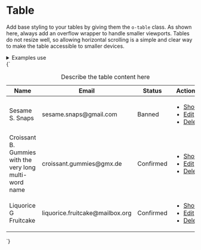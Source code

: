 
<Meta title="UI/Data/Table" />

# Table

Add base styling to your tables by giving them the `o-table` class. As shown here, always add an overflow wrapper to handle smaller viewports. Tables do not resize well, so allowing horizontal scrolling is a simple and clear way to make the table accessible to smaller devices.

<details class="u-margin-xl-y">
  <summary class="u-h4 u-font-medium">Examples use</summary>
  <ul>
    <li><a href="/docs/atoms-badge--badge">a-badge</a></li>
    <li><a href="/docs/atoms-button-base--button-element">a-button</a></li>
    <li><a href="/docs/atoms-button-danger--danger">a-button--danger</a></li>
    <li><a href="/docs/atoms-button-small--small">a-button--small</a></li>
    <li><a href="/docs/atoms-button-ui--ui">a-button--ui</a></li>
    <li><a href="/docs/atoms-card--card">a-card</a></li>
    <li><a href="/docs/atoms-list-reset--list-reset">a-list-reset</a></li>
    <li><a href="/docs/organisms-table--table">o-table</a></li>
    <li><a href="/docs/utilities-flex--flex">u-flex</a></li>
    <li><a href="/docs/utilities-typography--typography">u-h6</a></li>
    <li><a href="/docs/utilities-margin--margin-m">u-margin</a></li>
    <li><a href="/docs/utilities-overflow--overflow-x">u-overflow</a></li>
    <li><a href="/docs/utilities-padding--padding-m">u-padding</a></li>
    <li><a href="/docs/utilities-sr-only--sr-only">u-sr-only</a></li>
    <li><a href="/docs/utilities-text--text-right">u-text</a></li>
  </ul>
</details>

<Canvas>
  <Story name="Table">
    {`
      <div class="a-card u-padding-0 u-overflow-x-auto">
        <table class="o-table u-h6">
          <caption class="u-sr-only">Describe the table content here</caption>
          <thead>
            <tr>
              <th scope="col">Name</th>
              <th scope="col">Email</th>
              <th scope="col">Status</th>
              <th scope="col"><span class="u-sr-only">Actions</span></th>
            </tr>
          </thead>
          <tbody>
            <tr>
              <td>Sesame S. Snaps</td>
              <td>sesame.snaps@gmail.com</td>
              <td><span class="a-badge a-badge--danger">Banned</span></td>
              <td class="o-table__actions u-text-right">
                <ul class="a-list-reset u-inline-flex">
                  <li class="u-margin-xs-right">
                    <a href="/" class="a-button a-button--ui a-button--small">Show</a>
                  </li>
                  <li class="u-margin-xs-right">
                    <a href="/" class="a-button a-button--ui a-button--small">Edit</a>
                  </li>
                  <li>
                    <a href="/" class="a-button a-button--ui a-button--danger a-button--small">Delete</a>
                  </li>
                </ul>
              </td>
            </tr>
            <tr>
              <td>Croissant B. Gummies with the very long multi-word name</td>
              <td>croissant.gummies@gmx.de</td>
              <td><span class="a-badge a-badge--positive">Confirmed</span></td>
              <td class="o-table__actions u-text-right">
                <ul class="a-list-reset u-inline-flex">
                  <li class="u-margin-xs-right">
                    <a href="/" class="a-button a-button--ui a-button--small">Show</a>
                  </li>
                  <li class="u-margin-xs-right">
                    <a href="/" class="a-button a-button--ui a-button--small">Edit</a>
                  </li>
                  <li>
                    <a href="/" class="a-button a-button--ui a-button--danger a-button--small">Delete</a>
                  </li>
                </ul>
              </td>
            </tr>
            <tr>
              <td>Liquorice G Fruitcake</td>
              <td>liquorice.fruitcake@mailbox.org</td>
              <td><span class="a-badge a-badge--positive">Confirmed</span></td>
              <td class="o-table__actions u-text-right">
                <ul class="a-list-reset u-inline-flex">
                  <li class="u-margin-xs-right">
                    <a href="/" class="a-button a-button--ui a-button--small">Show</a>
                  </li>
                  <li class="u-margin-xs-right">
                    <a href="/" class="a-button a-button--ui a-button--small">Edit</a>
                  </li>
                  <li>
                    <a href="/" class="a-button a-button--ui a-button--danger a-button--small">Delete</a>
                  </li>
                </ul>
              </td>
            </tr>
          </tbody>
        </table>
      </div>
    `}
  </Story>
</Canvas>
